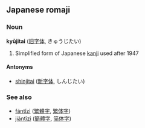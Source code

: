 ==Japanese romaji==
===Noun===
'''kyūjitai''' ([[旧字体]], きゅうじたい)

# Simplified form of Japanese [[kanji]] used after 1947

====Antonyms====
*[[shinjitai]] ([[新字体]], しんじたい)

===See also===
*[[fántǐzì]] ([[繁體字]], [[繁体字]])
*[[jiǎntǐzì]] ([[簡體字]], [[简体字]])